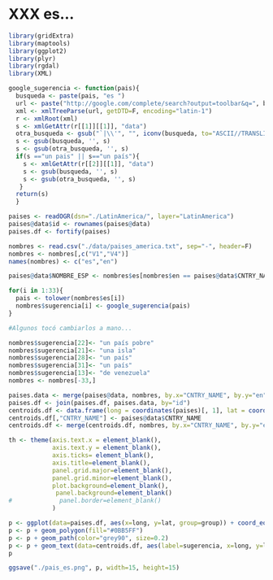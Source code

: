 XXX es...
========================================================


```r
library(gridExtra)
library(maptools)
library(ggplot2)
library(plyr)
library(rgdal)
library(XML)
```

```r
google_sugerencia <- function(pais){
  busqueda <- paste(pais, "es ")
  url <- paste("http://google.com/complete/search?output=toolbar&q=", busqueda, sep='')
  xml <- xmlTreeParse(url, getDTD=F, encoding="latin-1")
  r <- xmlRoot(xml)
  s <- xmlGetAttr(r[[1]][[1]], "data")
  otra_busqueda <- gsub("`|\\'", "", iconv(busqueda, to="ASCII//TRANSLIT"))
  s <- gsub(busqueda, '', s)
  s <- gsub(otra_busqueda, '', s)
  if(s =="un pais" || s=="un país"){
    s <- xmlGetAttr(r[[2]][[1]], "data")
    s <- gsub(busqueda, '', s)
    s <- gsub(otra_busqueda, '', s)    
   }
  return(s)
  }
```

```r
paises <- readOGR(dsn="./LatinAmerica/", layer="LatinAmerica")
paises@data$id <- rownames(paises@data)
paises.df <- fortify(paises)
```


```r
nombres <- read.csv("./data/paises_america.txt", sep="-", header=F)
nombres <- nombres[,c("V1","V4")]
names(nombres) <- c("es","en")
```

```r
paises@data$NOMBRE_ESP <- nombres$es[nombres$en == paises@data$CNTRY_NAME]
```

```r
for(i in 1:33){
  pais <- tolower(nombres$es[i])
  nombres$sugerencia[i] <- google_sugerencia(pais)
}

#Algunos tocó cambiarlos a mano...

nombres$sugerencia[22]<- "un país pobre"
nombres$sugerencia[21]<- "una isla"
nombres$sugerencia[28]<- "un país"
nombres$sugerencia[31]<- "un país"
nombres$sugerencia[13]<- "de venezuela"
nombres <- nombres[-33,]
```

```r
paises.data <- merge(paises@data, nombres, by.x="CNTRY_NAME", by.y="en", all.x=T, all.y=F)
paises.df <- join(paises.df, paises.data, by="id")
centroids.df <- data.frame(long = coordinates(paises)[, 1], lat = coordinates(paises)[, 2])
centroids.df[,"CNTRY_NAME"] <- paises@data$CNTRY_NAME
centroids.df <- merge(centroids.df, nombres, by.x="CNTRY_NAME", by.y="en", all.x=T, all.y=F)
```

```r
th <- theme(axis.text.x = element_blank(), 
            axis.text.y = element_blank(), 
            axis.ticks= element_blank(),
            axis.title=element_blank(),
            panel.grid.major=element_blank(), 
            panel.grid.minor=element_blank(), 
            plot.background=element_blank(), 
             panel.background=element_blank()
#             panel.border=element_blank()
            )

p <- ggplot(data=paises.df, aes(x=long, y=lat, group=group)) + coord_equal() + th
p <- p + geom_polygon(fill="#0BB5FF")
p <- p + geom_path(color="grey90", size=0.2)
p <- p + geom_text(data=centroids.df, aes(label=sugerencia, x=long, y=lat, group=CNTRY_NAME), size= 4)
p
```

```r
ggsave("./pais_es.png", p, width=15, height=15)
```